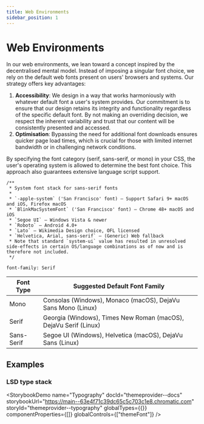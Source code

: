 ```yaml
---
title: Web Environments
sidebar_position: 1
---
```



# Web Environments

In our web environments, we lean toward a concept inspired by the decentralised mental model. Instead of imposing a singular font choice, we rely on the default web fonts present on users' browsers and systems. Our strategy offers key advantages:

1. **Accessibility**: We design in a way that works harmoniously with whatever default font a user's system provides. Our commitment is to ensure that our design retains its integrity and functionality regardless of the specific default font. By not making an overriding decision, we respect the inherent variability and trust that our content will be consistently presented and accessed.
2. **Optimisation**: Bypassing the need for additional font downloads ensures quicker page load times, which is crucial for those with limited internet bandwidth or in challenging network conditions.

By specifying the font category (serif, sans-serif, or mono) in your CSS, the user's operating system is allowed to determine the best font choice. This approach also guarantees extensive language script support.

```
/**
 * System font stack for sans-serif fonts
 *
 * `-apple-system` ('San Francisco' font) – Support Safari 9+ macOS and iOS, Firefox macOS
 * `BlinkMacSystemFont` ('San Francisco' font) – Chrome 48+ macOS and iOS
 * `Segoe UI` – Windows Vista & newer
 * `Roboto` – Android 4.0+
 * `Lato` – Wikimedia Design choice, OFL licensed
 * `Helvetica, Arial, sans-serif` – (Generic) Web fallback
 * Note that standard `system-ui` value has resulted in unresolved side-effects in certain OS/language combinations as of now and is therefore not included.
 */

font-family: Serif
```

| Font Type | Suggested Default Font Family |
| --- | --- |
| Mono | Consolas (Windows), Monaco (macOS), DejaVu Sans Mono (Linux) |
| Serif | Georgia (Windows), Times New Roman (macOS), DejaVu Serif (Linux) |
| Sans-Serif | Segoe UI (Windows), Helvetica (macOS), DejaVu Sans (Linux) |

## Examples

### LSD type stack

<StorybookDemo name="Typography" docId="themeprovider--docs" storybookUrl="https://main--63e4f71c39dc65c5c703c1e8.chromatic.com" storyId="themeprovider--typography" globalTypes={{}} componentProperties={[]} globalControls={["themeFont"]} />
